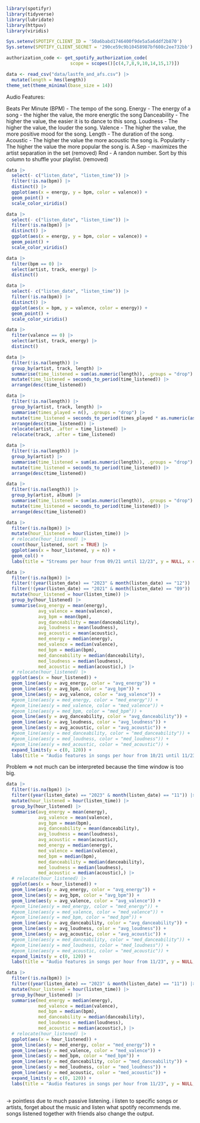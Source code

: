 ```r
library(spotifyr)
library(tidyverse)
library(lubridate)
library(httpuv)
library(viridis)
```

```r
Sys.setenv(SPOTIFY_CLIENT_ID = '50a6babd1746400f9de5a5a6ddf2b870')
Sys.setenv(SPOTIFY_CLIENT_SECRET = '290ce59c9b10458987bf608c2ee732bb')

authorization_code <- get_spotify_authorization_code(
                        scope = scopes()[c(4,7,8,9,10,14,15,17)])

data <- read_csv("data/lastfm_and_afs.csv") |>
  mutate(length = hms(length))
theme_set(theme_minimal(base_size = 14))
```

Audio Features: 

Beats Per Minute (BPM) - The tempo of the song.
Energy - The energy of a song - the higher the value, the more energtic the song
Danceability - The higher the value, the easier it is to dance to this song.
Loudness - The higher the value, the louder the song.
Valence - The higher the value, the more positive mood for the song.
Length - The duration of the song.
Acoustic - The higher the value the more acoustic the song is.
Popularity - The higher the value the more popular the song is.
A.Sep - maximizes the artist separation in the set (removed)
Rnd - A randon number. Sort by this column to shuffle your playlist. (removed)

```r
data |>
  select(- c("listen_date", "listen_time")) |>
  filter(!is.na(bpm)) |>
  distinct() |>
  ggplot(aes(x = energy, y = bpm, color = valence)) +
  geom_point() +
  scale_color_viridis()
```

```r
data |>
  select(- c("listen_date", "listen_time")) |>
  filter(!is.na(bpm)) |>
  distinct() |>
  ggplot(aes(x = energy, y = bpm, color = valence)) +
  geom_point() +
  scale_color_viridis()
```

```r
data |>
  filter(bpm == 0) |>
  select(artist, track, energy) |>
  distinct()
```

```r
data |>
  select(- c("listen_date", "listen_time")) |>
  filter(!is.na(bpm)) |>
  distinct() |>
  ggplot(aes(x = bpm, y = valence, color = energy)) +
  geom_point() +
  scale_color_viridis()
```

```r
data |>
  filter(valence == 0) |>
  select(artist, track, energy) |>
  distinct()
```

```r
data |>
  filter(!is.na(length)) |>
  group_by(artist, track, length) |>
  summarise(time_listened = sum(as.numeric(length)), .groups = "drop") |>
  mutate(time_listened = seconds_to_period(time_listened)) |>
  arrange(desc(time_listened))

data |>
  filter(!is.na(length)) |>
  group_by(artist, track, length) |>
  summarise(times_played = n(), .groups = "drop") |>
  mutate(time_listened = seconds_to_period(times_played * as.numeric(as.period(ms(length), unit = "sec")))) |>
  arrange(desc(time_listened)) |>
  relocate(artist, .after = time_listened) |>
  relocate(track, .after = time_listened)
```

```r
data |>
  filter(!is.na(length)) |>
  group_by(artist) |>
  summarise(time_listened = sum(as.numeric(length)), .groups = "drop") |>
  mutate(time_listened = seconds_to_period(time_listened)) |>
  arrange(desc(time_listened))
```

```r
data |>
  filter(!is.na(length)) |>
  group_by(artist, album) |>
  summarise(time_listened = sum(as.numeric(length)), .groups = "drop") |>
  mutate(time_listened = seconds_to_period(time_listened)) |>
  arrange(desc(time_listened))
```

```r
data |>
  filter(!is.na(bpm)) |>
  mutate(hour_listened = hour(listen_time)) |>
  # relocate(hour_listened) |>
  count(hour_listened, sort = TRUE) |>
  ggplot(aes(x = hour_listened, y = n)) +
  geom_col() +
  labs(title = "Streams per hour from 09/21 until 12/23", y = NULL, x = "Hour")
```

```r
data |>
  filter(!is.na(bpm)) |>
  filter(!(year(listen_date) == "2023" & month(listen_date) == "12")) |>
  filter(!(year(listen_date) == "2021" & month(listen_date) == "09")) |>
  mutate(hour_listened = hour(listen_time)) |>
  group_by(hour_listened) |>
  summarise(avg_energy = mean(energy),
            avg_valence = mean(valence),
            avg_bpm = mean(bpm),
            avg_danceability = mean(danceability),
            avg_loudness = mean(loudness),
            avg_acoustic = mean(acoustic),
            med_energy = median(energy),
            med_valence = median(valence),
            med_bpm = median(bpm),
            med_danceability = median(danceability),
            med_loudness = median(loudness),
            med_acoustic = median(acoustic),) |>
  # relocate(hour_listened) |>
  ggplot(aes(x = hour_listened)) +
  geom_line(aes(y = avg_energy, color = "avg_energy")) +
  geom_line(aes(y = avg_bpm, color = "avg_bpm")) +
  geom_line(aes(y = avg_valence, color = "avg_valence")) +
  #geom_line(aes(y = med_energy, color = "med_energy")) +
  #geom_line(aes(y = med_valence, color = "med_valence")) +
  #geom_line(aes(y = med_bpm, color = "med_bpm")) +
  geom_line(aes(y = avg_danceability, color = "avg_danceability")) +
  geom_line(aes(y = avg_loudness, color = "avg_loudness")) +
  geom_line(aes(y = avg_acoustic, color = "avg_acoustic")) +
  #geom_line(aes(y = med_danceability, color = "med_danceability")) +
  #geom_line(aes(y = med_loudness, color = "med_loudness")) +
  #geom_line(aes(y = med_acoustic, color = "med_acoustic")) +
  expand_limits(y = c(0, 120)) +
  labs(title = "Audio features in songs per hour from 10/21 until 11/23", y = NULL, x = "Hour")
```

Problem => not much can be interpreted because the time window is too big.

```r
data |>
  filter(!is.na(bpm)) |>
  filter((year(listen_date) == "2023" & month(listen_date) == "11")) |>
  mutate(hour_listened = hour(listen_time)) |>
  group_by(hour_listened) |>
  summarise(avg_energy = mean(energy),
            avg_valence = mean(valence),
            avg_bpm = mean(bpm),
            avg_danceability = mean(danceability),
            avg_loudness = mean(loudness),
            avg_acoustic = mean(acoustic),
            med_energy = median(energy),
            med_valence = median(valence),
            med_bpm = median(bpm),
            med_danceability = median(danceability),
            med_loudness = median(loudness),
            med_acoustic = median(acoustic),) |>
  # relocate(hour_listened) |>
  ggplot(aes(x = hour_listened)) +
  geom_line(aes(y = avg_energy, color = "avg_energy")) +
  geom_line(aes(y = avg_bpm, color = "avg_bpm")) +
  geom_line(aes(y = avg_valence, color = "avg_valence")) +
  #geom_line(aes(y = med_energy, color = "med_energy")) +
  #geom_line(aes(y = med_valence, color = "med_valence")) +
  #geom_line(aes(y = med_bpm, color = "med_bpm")) +
  geom_line(aes(y = avg_danceability, color = "avg_danceability")) +
  geom_line(aes(y = avg_loudness, color = "avg_loudness")) +
  geom_line(aes(y = avg_acoustic, color = "avg_acoustic")) +
  #geom_line(aes(y = med_danceability, color = "med_danceability")) +
  #geom_line(aes(y = med_loudness, color = "med_loudness")) +
  #geom_line(aes(y = med_acoustic, color = "med_acoustic")) +
  expand_limits(y = c(0, 120)) +
  labs(title = "Audio features in songs per hour from 11/23", y = NULL, x = "Hour")

data |>
  filter(!is.na(bpm)) |>
  filter((year(listen_date) == "2023" & month(listen_date) == "11")) |>
  mutate(hour_listened = hour(listen_time)) |>
  group_by(hour_listened) |>
  summarise(med_energy = median(energy),
            med_valence = median(valence),
            med_bpm = median(bpm),
            med_danceability = median(danceability),
            med_loudness = median(loudness),
            med_acoustic = median(acoustic),) |>
  # relocate(hour_listened) |>
  ggplot(aes(x = hour_listened)) +
  geom_line(aes(y = med_energy, color = "med_energy")) +
  geom_line(aes(y = med_valence, color = "med_valence")) +
  geom_line(aes(y = med_bpm, color = "med_bpm")) +
  geom_line(aes(y = med_danceability, color = "med_danceability")) +
  geom_line(aes(y = med_loudness, color = "med_loudness")) +
  geom_line(aes(y = med_acoustic, color = "med_acoustic")) +
  expand_limits(y = c(0, 120)) +
  labs(title = "Audio features in songs per hour from 11/23", y = NULL, x = "Hour")
  
```

-> pointless due to much passive listening. i listen to specific songs or artists, forget about the music
and listen what spotify recommends me. songs listened together with friends also change the output.



